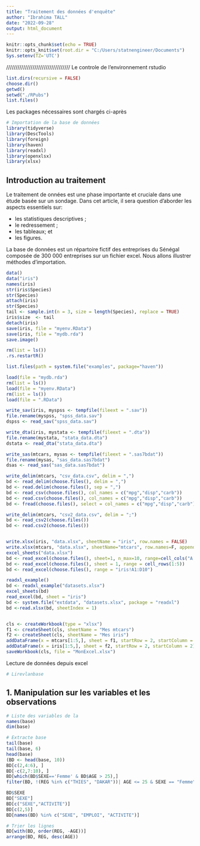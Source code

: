 ---
title: "Traitement des données d'enquête"
author: "Ibrahima TALL"
date: "2022-09-28"
output: html_document
---

```{r setup, include=FALSE}
knitr::opts_chunk$set(echo = TRUE)
knitr::opts_knit$set(root.dir = "C:/Users/statnengineer/Documents")
Sys.setenv(TZ='UTC')

```
//////////////////////////////////
Le controle de l'environnement rstudio

```{r system}
list.dirs(recursive = FALSE)
choose.dir()
getwd()
setwd("./RPubs")
list.files()

```

Les packages nécessaires sont chargés ci-après 

```{r packages, echo=FALSE, include=FALSE}
# Importation de la base de données
library(tidyverse)
library(DescTools)
library(foreign)
library(haven)
library(readxl)
library(openxlsx)
library(xlsx)
```

## Introduction au traitement 

Le traitement de onnées est une phase importante et cruciale dans une étude basée sur un sondage. Dans cet article, il sera question d'aborder les aspects essentiels sur:

 - les statistiques descriptives ;
 - le redressement ;
 - les tableaux; et
 - les figures.

La base de données est un répartoire fictif des entreprises du Sénégal composée de 300 000 entreprises sur un fichier excel. Nous allons illustrer méthodes d'importation. 

```{r import-export, echo=FALSE}
data()
data("iris")
names(iris)
str(iris$Species)
str(Species)
attach(iris)
str(Species)
tail <- sample.int(n = 3, size = length(Species), replace = TRUE)
iris$size  <- tail
detach(iris)
save(iris, file = "myenv.RData")
save(iris, file = "mydb.rda")
save.image()

rm(list = ls())
.rs.restartR()

list.files(path = system.file("examples", package="haven"))

load(file = "mydb.rda")
rm(list = ls())
load(file = "myenv.RData")
rm(list = ls())
load(file = ".RData")

write_sav(iris, myspss <- tempfile(fileext = ".sav"))
file.rename(myspss, "spss_data.sav")
dspss <- read_sav("spss_data.sav")

write_dta(iris, mystata <- tempfile(fileext = ".dta"))
file.rename(mystata, "stata_data.dta")
dstata <- read_dta("stata_data.dta")

write_sas(mtcars, mysas <- tempfile(fileext = ".sas7bdat"))
file.rename(mysas, "sas_data.sas7bdat")
dsas <- read_sas("sas_data.sas7bdat")

write_delim(mtcars, "csv_data.csv", delim = ",")
bd <- read_delim(choose.files(), delim = ",")
bd <- read.delim(choose.files(), sep = ",")
bd <- read_csv(choose.files(), col_names = c("mpg","disp","carb"))
bd <- read.csv(choose.files(), col_names = c("mpg","disp","carb"))
bd <- fread(choose.files(), select = col_names = c("mpg","disp","carb"))

write_delim(mtcars, "csv2_data.csv", delim = ";")
bd <- read_csv2(choose.files())
bd <- read.csv2(choose.files())


write.xlsx(iris, "data.xlsx", sheetName = "iris", row.names = FALSE)
write.xlsx(mtcars, "data.xlsx", sheetName="mtcars", row.names=F, append = T)
excel_sheets("data.xlsx")
bd <- read_excel(choose.files(), sheet=1, n_max=10, range=cell_cols("A:D"))
bd <- read_excel(choose.files(), sheet = 1, range = cell_rows(1:5))
bd <- read_excel(choose.files(), range = "iris!A1:D10")

readxl_example()
bd <- readxl_example("datasets.xlsx")
excel_sheets(bd)
read_excel(bd, sheet = "iris")
bd <- system.file("extdata", "datasets.xlsx", package = "readxl")
bd <-read.xlsx(bd, sheetIndex = 1)


cls <- createWorkbook(type = "xlsx")
f1 <- createSheet(cls, sheetName = "Mes mtcars")
f2 <- createSheet(cls, sheetName = "Mes iris")
addDataFrame(x = mtcars[1:5,], sheet = f1, startRow = 2, startColumn = 2)
addDataFrame(x = iris[1:5,], sheet = f2, startRow = 2, startColumn = 2)
saveWorkbook(cls, file = "MonExcel.xlsx")
```

Lecture de données depuis excel

```{r tableaux}
# Lirevlanbase
```


## 1. Manipulation sur les variables et les observations

```{r carateristic}
# Liste des variables de la
names(base)
dim(base)
```

```{r part-obs}
# Extracte base
tail(base)
tail(base, 6)
head(base)
(BD <- head(base, 10))
BD[c(2,4:6), ]
BD[-c(2,7:10), ]
BD[which(BD$SEXE=='Femme' & BD$AGE > 25),]
filter(BD, !(REG %in% c("THIES", "DAKAR"))| AGE <= 25 & SEXE == "Femme")

```


```{r pvars}
BD$SEXE
BD["SEXE"]
BD[c("SEXE","ACTIVITE")]
BD[c(2,5)]
BD[names(BD) %in% c("SEXE", "EMPLOI", "ACTIVITE")]

```


```{r trier}
# Trier les lignes
BD[with(BD, order(REG, -AGE))]
arrange(BD, REG, desc(AGE))
```

